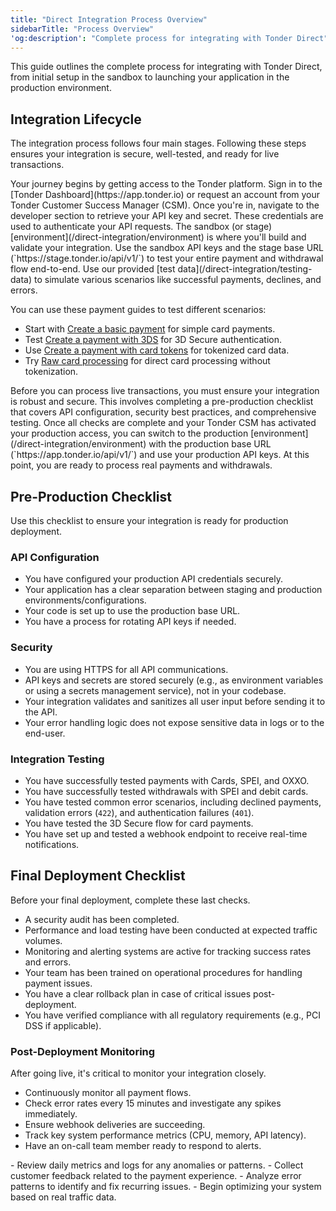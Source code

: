 ```yaml
---
title: "Direct Integration Process Overview"
sidebarTitle: "Process Overview"
'og:description': "Complete process for integrating with Tonder Direct"
---
```


This guide outlines the complete process for integrating with Tonder Direct, from initial setup in the sandbox to launching your application in the production environment.

## Integration Lifecycle

The integration process follows four main stages. Following these steps ensures your integration is secure, well-tested, and ready for live transactions.

<Steps>
<Step title="1. Sign In and Get Credentials">
Your journey begins by getting access to the Tonder platform. Sign in to the [Tonder Dashboard](https://app.tonder.io) or request an account from your Tonder Customer Success Manager (CSM). Once you're in, navigate to the developer section to retrieve your API key and secret. These credentials are used to authenticate your API requests.
</Step>
<Step title="2. Test in Sandbox">
The sandbox (or stage) [environment](/direct-integration/environment) is where you'll build and validate your integration. Use the sandbox API keys and the stage base URL (`https://stage.tonder.io/api/v1/`) to test your entire payment and withdrawal flow end-to-end. Use our provided [test data](/direct-integration/testing-data) to simulate various scenarios like successful payments, declines, and errors.

You can use these payment guides to test different scenarios:
- Start with [Create a basic payment](/direct-integration/guides/create-payments/create-a-payment) for simple card payments.
- Test [Create a payment with 3DS](/direct-integration/guides/create-payments/create-a-payment-with-3ds) for 3D Secure authentication.
- Use [Create a payment with card tokens](/direct-integration/guides/create-payments/create-a-payment-with-a-card-token) for tokenized card data.
- Try [Raw card processing](/direct-integration/guides/create-payments/raw-card-processing) for direct card processing without tokenization.
</Step>
<Step title="3. Complete Production Go-Live Checks">
Before you can process live transactions, you must ensure your integration is robust and secure. This involves completing a pre-production checklist that covers API configuration, security best practices, and comprehensive testing.
</Step>
<Step title="4. Go Live">
Once all checks are complete and your Tonder CSM has activated your production access, you can switch to the production [environment](/direct-integration/environment) with the production base URL (`https://app.tonder.io/api/v1/`) and use your production API keys. At this point, you are ready to process real payments and withdrawals.
</Step>
</Steps>

## Pre-Production Checklist

Use this checklist to ensure your integration is ready for production deployment.

### API Configuration

  - You have configured your production API credentials securely.
  - Your application has a clear separation between staging and production environments/configurations.
  - Your code is set up to use the production base URL.
  - You have a process for rotating API keys if needed.

### Security

  - You are using HTTPS for all API communications.
  - API keys and secrets are stored securely (e.g., as environment variables or using a secrets management service), not in your codebase.
  - Your integration validates and sanitizes all user input before sending it to the API.
  - Your error handling logic does not expose sensitive data in logs or to the end-user.

### Integration Testing

  - You have successfully tested payments with Cards, SPEI, and OXXO.
  - You have successfully tested withdrawals with SPEI and debit cards.
  - You have tested common error scenarios, including declined payments, validation errors (`422`), and authentication failures (`401`).
  - You have tested the 3D Secure flow for card payments.
  - You have set up and tested a webhook endpoint to receive real-time notifications.

## Final Deployment Checklist

Before your final deployment, complete these last checks.

  - A security audit has been completed.
  - Performance and load testing have been conducted at expected traffic volumes.
  - Monitoring and alerting systems are active for tracking success rates and errors.
  - Your team has been trained on operational procedures for handling payment issues.
  - You have a clear rollback plan in case of critical issues post-deployment.
  - You have verified compliance with all regulatory requirements (e.g., PCI DSS if applicable).

### Post-Deployment Monitoring

After going live, it's critical to monitor your integration closely.

<AccordionGroup>
<Accordion title="First 24 Hours">

  - Continuously monitor all payment flows.
  - Check error rates every 15 minutes and investigate any spikes immediately.
  - Ensure webhook deliveries are succeeding.
  - Track key system performance metrics (CPU, memory, API latency).
  - Have an on-call team member ready to respond to alerts.
</Accordion>
<Accordion title="First Week">
  - Review daily metrics and logs for any anomalies or patterns.
  - Collect customer feedback related to the payment experience.
  - Analyze error patterns to identify and fix recurring issues.
  - Begin optimizing your system based on real traffic data.
</Accordion>
    </AccordionGroup>
